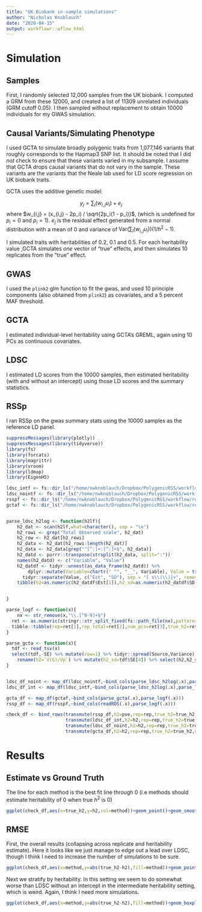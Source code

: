 ```yaml
---
title: "UK Biobank in-sample simulations"
author: "Nicholas Knoblauch"
date: "2020-04-15"
output: workflowr::wflow_html
---
```



# Simulation 

## Samples
First, I randomly selected 12,000 samples from the UK biobank.  I computed a GRM from these 12000, and created a list of 11309 unrelated individuals (GRM cutoff 0.05).  I then sampled without replacement to obtain 10000 individuals for my GWAS simulation.  

## Causal Variants/Simulating Phenotype 
I used GCTA to simulate broadly polygenic traits from 1,077,146 variants that roughly corresponds to the Hapmap3 SNP list.  It should be noted that I did _not_ check to ensure that these variants varied in my subsample.  I assume that GCTA drops causal variants that do not vary in the sample.  These variants are the variants that the Neale lab used for LD score regression on UK biobank traits.

GCTA uses the additive genetic model:

$$y_j = \sum_i(w_{i,j}u_i) + e_j$$
where $w_{i,j} = (x_{i,j} - 2p_i) / \sqrt{2p_i(1 - p_i)}$, (which is undefined for $p_i=0$ and $p_i=1$). $e_j$ is the residual effect generated from a normal distribution with a mean of 0 and variance of $\text{Var}(\sum_i(w_{i,j}u_i))(1 / h^2 - 1)$.

I simulated traits with heritabilities of 0.2, 0.1 and 0.5.  For each heritability value ,GCTA simulates _one_ vector of "true" effects, and then simulates 10 replicates from the "true" effect.  

## GWAS 

I used the `plink2` glm function to fit the gwas, and used 10 principle components (also obtained from `plink2`) as covariates, and a 5 percent MAF threshold.

## GCTA

I estimated individual-level heritability using GCTA's GREML, again using 10 PCs as continuous covariates.

## LDSC

I estimated LD scores from the 10000 samples, then estimated heritability (with and without an intercept) using those LD scores and the summary statistics. 

## RSSp

I ran RSSp on the gwas summary stats using the 10000 samples as the reference LD panel.


```r
suppressMessages(library(plotly))
suppressMessages(library(tidyverse))
library(fs)
library(forcats)
library(magrittr)
library(vroom)
library(ldmap)
library(EigenH5)
```



```r
ldsc_intf <- fs::dir_ls("/home/nwknoblauch/Dropbox/PolygenicRSS/workflow/results/sim_ukb/", glob="*.int.log")
ldsc_nointf <- fs::dir_ls("/home/nwknoblauch/Dropbox/PolygenicRSS/workflow/results/sim_ukb/", glob="*.noint.log")
rsspf <- fs::dir_ls("/home/nwknoblauch/Dropbox/PolygenicRSS/workflow/results/sim_ukb/", glob="*RDS")
gctaf <- fs::dir_ls("/home/nwknoblauch/Dropbox/PolygenicRSS/workflow/results/sim_ukb/", glob="*hsq")


parse_ldsc_h2log <- function(h2lf){
    h2_dat <- scan(h2lf,what=character(), sep = "\n")
    h2_rowi <- grep("Total Observed scale", h2_dat)
    h2_row <- h2_dat[h2_rowi]
    h2_data <- h2_dat[h2_rowi:length(h2_dat)]
    h2_data <- h2_data[grep("^[^:]+:[^:]+$", h2_data)]
    h2_datd <- purrr::transpose(strsplit(h2_data, split=":"))
    names(h2_datd) <- c("Variable", "Value")
    h2_datdf <- tidyr::unnest(as_data_frame(h2_datd)) %>%
        dplyr::mutate(Variable=chartr(" ^", "__", Variable), Value = trimws(Value)) %>%
      tidyr::separate(Value, c("Est", "SD"), sep = "[ s\\(\\)]+", remove = T, fill = "right", convert = T)
    tibble(h2=as.numeric(h2_datdf$Est[1]),h2_sd=as.numeric(h2_datdf$SD[1]),Lambda_GC=as.numeric(h2_datdf$Est[2]),Mean_Chi_2=as.numeric(h2_datdf$Est[3]),Intercept=as.numeric(h2_datdf$Est[4]),Intercept_sd=as.numeric(h2_datdf$SD[4])) %>% replace_na(list(Intercept=1.0,Intercept_sd=0.0))


}

parse_logf <- function(x){
    nx <- str_remove(x,"\\.[^0-9]+$")
  ret <- as.numeric(stringr::str_split_fixed(fs::path_file(nx),pattern="_",n=4))
  tibble::tibble(rep=ret[1],rep_total=ret[2],num_pcs=ret[3],true_h2=ret[4])
}

parse_gcta <- function(x){
  tdf <- read_tsv(x)
  select(tdf,-SE) %>% mutate(row=1) %>% tidyr::spread(Source,Variance) %>%
    rename(h2=`V(G)/Vp`) %>% mutate(h2_sd=tdf$SE[4]) %>% select(h2,h2_sd,Pval,n)
}


ldsc_df_noint <- map_df(ldsc_nointf,~bind_cols(parse_ldsc_h2log(.x),parse_logf(.x)))
ldsc_df_int <- map_df(ldsc_intf,~bind_cols(parse_ldsc_h2log(.x),parse_logf(.x)))

gcta_df <- map_df(gctaf,~bind_cols(parse_gcta(.x),parse_logf(.x)))
rssp_df <- map_df(rsspf,~bind_cols(readRDS(.x),parse_logf(.x)))

check_df <- bind_rows(transmute(rssp_df,h2=pve,rep=rep,true_h2=true_h2,method="RSSp"),
                      transmute(ldsc_df_int,h2=h2,rep=rep,true_h2=true_h2,method="LDSC_INT"),
                      transmute(ldsc_df_noint,h2=h2,rep=rep,true_h2=true_h2,method="LDSC_NOINT"),
                      transmute(gcta_df,h2=h2,rep=rep,true_h2=true_h2,method="GCTA"))
```



# Results

## Estimate vs Ground Truth

The line for each method is the best fit line through 0 (i.e methods should estimate heritability of 0 when true $h^2$ is 0)


```r
ggplot(check_df,aes(x=true_h2,y=h2,col=method))+geom_point()+geom_smooth(method="lm",formula=y~x+0)+geom_abline(slope=1)+facet_wrap(~method)
```



## RMSE

First, the overall results (collapsing across replicate and heritability estimate).  Here it looks like we just manage to edge out a lead over LDSC, though I think I need to increase the number of simulations to be sure. 

```r

ggplot(check_df,aes(x=method,y=abs(true_h2-h2),fill=method))+geom_point()+geom_boxplot()+theme(axis.text.x=element_text(angle = -90, hjust = 0))


```

Next we stratify by heritability.  In this setting we seem to do somewhat worse than LDSC without an intercept in the intermediate heritability setting, which is weird.  Again, I think I need more simulations.

```r



ggplot(check_df,aes(x=method,y=abs(true_h2-h2),fill=method))+geom_boxplot()+geom_point()+facet_wrap(~true_h2,labeller="label_both")+ylab("RMSE")+xlab("Method")+theme(axis.text.x=element_text(angle = -90, hjust = 0))

```

